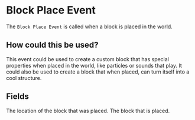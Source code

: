 
# Block Place Event

The `Block Place Event` is called when a block is placed in the world.

## How could this be used?

This event could be used to create a custom block that has special properties when placed in the world, like particles or sounds that play. It could also be used to create a block that when placed, can turn itself into a cool structure.

## Fields

<EventsField />

<EntryField name="Location" optional>
    The location of the block that was placed.
</EntryField>

<EntryField name="Block" required>
    The block that is placed.
</EntryField>
